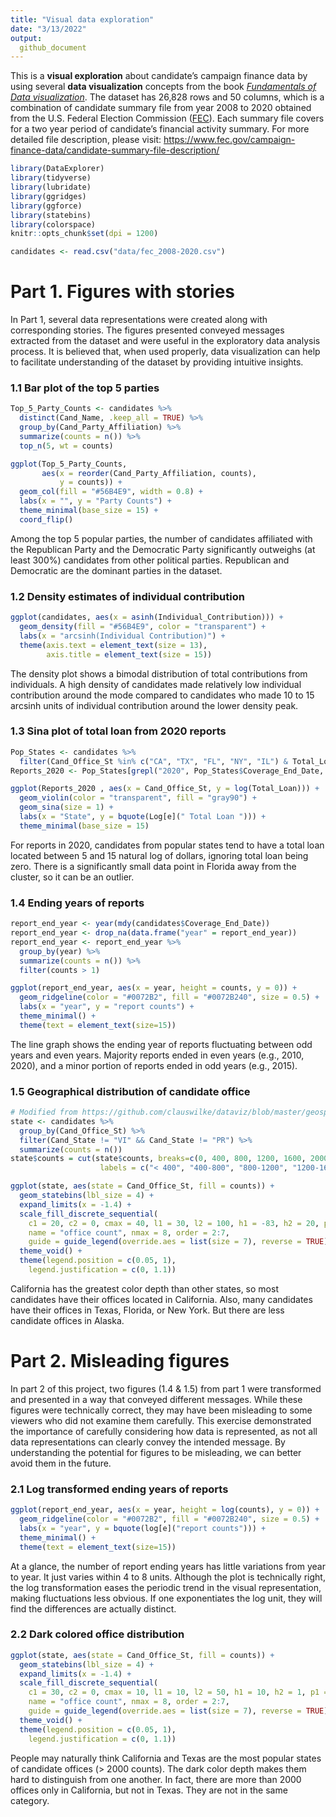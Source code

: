 ---
title: "Visual data exploration"
date: "3/13/2022"
output:
  github_document
---


This is a **visual exploration** about candidate's campaign finance data by using several **data visualization** concepts from the book [*Fundamentals of Data visualization*](https://clauswilke.com/dataviz/index.html). The dataset has 26,828 rows and 50 columns, which is a combination of candidate summary file from year 2008 to 2020 obtained from the U.S. Federal Election Commission ([FEC](https://www.fec.gov/)). Each summary file covers for a two year period of candidate's financial activity summary. For more detailed file description, please visit: <https://www.fec.gov/campaign-finance-data/candidate-summary-file-description/>


```{r include=FALSE}
library(DataExplorer)
library(tidyverse)
library(lubridate)
library(ggridges)
library(ggforce)
library(statebins)
library(colorspace)
knitr::opts_chunk$set(dpi = 1200)

candidates <- read.csv("data/fec_2008-2020.csv")
```


# Part 1. Figures with stories

In Part 1, several data representations were created along with corresponding stories. The figures presented conveyed messages extracted from the dataset and were useful in the exploratory data analysis process. It is believed that, when used properly, data visualization can help to facilitate understanding of the dataset by providing intuitive insights.

### 1.1 Bar plot of the top 5 parties

```{r party-barplot, echo = FALSE}
Top_5_Party_Counts <- candidates %>% 
  distinct(Cand_Name, .keep_all = TRUE) %>% 
  group_by(Cand_Party_Affiliation) %>% 
  summarize(counts = n()) %>% 
  top_n(5, wt = counts)

ggplot(Top_5_Party_Counts,
       aes(x = reorder(Cand_Party_Affiliation, counts), 
           y = counts)) + 
  geom_col(fill = "#56B4E9", width = 0.8) +
  labs(x = "", y = "Party Counts") +
  theme_minimal(base_size = 15) +
  coord_flip()
```

Among the top 5 popular parties, the number of candidates affiliated with the Republican Party and the Democratic Party significantly outweighs (at least 300%) candidates from other political parties. Republican and Democratic are the dominant parties in the dataset.


### 1.2 Density estimates of individual contribution

```{r individual-contribution-density, echo = FALSE}
ggplot(candidates, aes(x = asinh(Individual_Contribution))) +
  geom_density(fill = "#56B4E9", color = "transparent") +
  labs(x = "arcsinh(Individual Contribution)") +
  theme(axis.text = element_text(size = 13),
        axis.title = element_text(size = 15))
```

The density plot shows a bimodal distribution of total contributions from individuals. A high density of candidates made relatively low individual contribution around the mode compared to candidates who made 10 to 15 arcsinh units of individual contribution around the lower density peak.


### 1.3 Sina plot of total loan from 2020 reports

```{r sina-total-loan, echo = FALSE}
Pop_States <- candidates %>% 
  filter(Cand_Office_St %in% c("CA", "TX", "FL", "NY", "IL") & Total_Loan > 0)
Reports_2020 <- Pop_States[grepl("2020", Pop_States$Coverage_End_Date, fixed = TRUE),]

ggplot(Reports_2020 , aes(x = Cand_Office_St, y = log(Total_Loan))) +
  geom_violin(color = "transparent", fill = "gray90") +
  geom_sina(size = 1) +
  labs(x = "State", y = bquote(Log[e](" Total Loan "))) +
  theme_minimal(base_size = 15)
```

For reports in 2020, candidates from popular states tend to have a total loan located between 5 and 15 natural log of dollars, ignoring total loan being zero. There is a significantly small data point in Florida away from the cluster, so it can be an outlier.

### 1.4 Ending years of reports

```{r timeline-report, echo = FALSE}
report_end_year <- year(mdy(candidates$Coverage_End_Date))
report_end_year <- drop_na(data.frame("year" = report_end_year))
report_end_year <- report_end_year %>% 
  group_by(year) %>% 
  summarize(counts = n()) %>% 
  filter(counts > 1)

ggplot(report_end_year, aes(x = year, height = counts, y = 0)) +
  geom_ridgeline(color = "#0072B2", fill = "#0072B240", size = 0.5) +
  labs(x = "year", y = "report counts") +
  theme_minimal() +
  theme(text = element_text(size=15))
```

The line graph shows the ending year of reports fluctuating between odd years and even years. Majority reports ended in even years (e.g., 2010, 2020), and a minor portion of reports ended in odd years (e.g., 2015).


### 1.5 Geographical distribution of candidate office

```{r choropleth-candidate-office, echo = FALSE, warning = FALSE}
# Modified from https://github.com/clauswilke/dataviz/blob/master/geospatial_data.Rmd
state <- candidates %>% 
  group_by(Cand_Office_St) %>% 
  filter(Cand_State != "VI" && Cand_State != "PR") %>% 
  summarize(counts = n())
state$counts = cut(state$counts, breaks=c(0, 400, 800, 1200, 1600, 2000, 3000),
                    labels = c("< 400", "400-800", "800-1200", "1200-1600", "1600-2000", "> 2000"))

ggplot(state, aes(state = Cand_Office_St, fill = counts)) +
  geom_statebins(lbl_size = 4) +
  expand_limits(x = -1.4) +
  scale_fill_discrete_sequential(
    c1 = 20, c2 = 0, cmax = 40, l1 = 30, l2 = 100, h1 = -83, h2 = 20, p1 = 1, p2 = 1.3, rev = TRUE, 
    name = "office count", nmax = 8, order = 2:7,
    guide = guide_legend(override.aes = list(size = 7), reverse = TRUE)) +
  theme_void() +
  theme(legend.position = c(0.05, 1),
    legend.justification = c(0, 1.1))
```

California has the greatest color depth than other states, so most candidates have their offices located in California. Also, many candidates have their offices in Texas, Florida, or New York. But there are less candidate offices in Alaska.


\newpage


# Part 2. Misleading figures

In part 2 of this project, two figures (1.4 & 1.5) from part 1 were transformed and presented in a way that conveyed different messages. While these figures were technically correct, they may have been misleading to some viewers who did not examine them carefully. This exercise demonstrated the importance of carefully considering how data is represented, as not all data representations can clearly convey the intended message. By understanding the potential for figures to be misleading, we can better avoid them in the future.

### 2.1 Log transformed ending years of reports

```{r bad-timeline-report, echo = FALSE}
ggplot(report_end_year, aes(x = year, height = log(counts), y = 0)) +
  geom_ridgeline(color = "#0072B2", fill = "#0072B240", size = 0.5) +
  labs(x = "year", y = bquote(log[e]("report counts"))) +
  theme_minimal() +
  theme(text = element_text(size=15))
```

At a glance, the number of report ending years has little variations from year to year. It just varies within 4 to 8 units. Although the plot is technically right, the log transformation eases the periodic trend in the visual representation, making fluctuations less obvious. If one exponentiates the log unit, they will find the differences are actually distinct.


### 2.2 Dark colored office distribution

```{r bad-choropleth-candidate-office, echo = FALSE, warning = FALSE}
ggplot(state, aes(state = Cand_Office_St, fill = counts)) +
  geom_statebins(lbl_size = 4) +
  expand_limits(x = -1.4) +
  scale_fill_discrete_sequential(
    c1 = 30, c2 = 0, cmax = 10, l1 = 10, l2 = 50, h1 = 10, h2 = 1, p1 = 1, p2 = 1, rev = TRUE, 
    name = "office count", nmax = 8, order = 2:7,
    guide = guide_legend(override.aes = list(size = 7), reverse = TRUE)) +
  theme_void() +
  theme(legend.position = c(0.05, 1),
    legend.justification = c(0, 1.1))
```

People may naturally think California and Texas are the most popular states of candidate offices (\> 2000 counts). The dark color depth makes them hard to distinguish from one another. In fact, there are more than 2000 offices only in California, but not in Texas. They are not in the same category.
